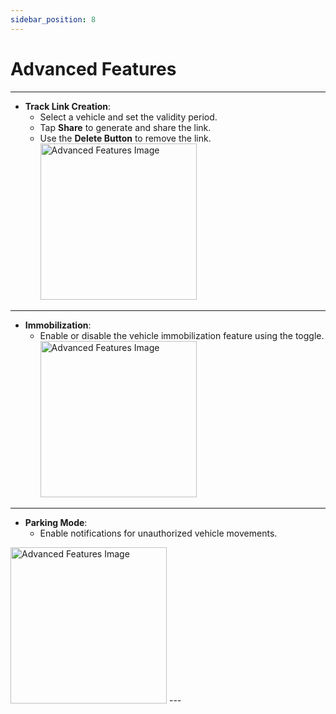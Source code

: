 ```yaml
---
sidebar_position: 8
---
```



# Advanced Features
---
- **Track Link Creation**:
  - Select a vehicle and set the validity period.
  - Tap **Share** to generate and share the link.
  - Use the **Delete Button** to remove the link.
    <img src="/assets/guide-images/Track.png" alt="Advanced Features Image" width="250" />

---

- **Immobilization**:
  - Enable or disable the vehicle immobilization feature using the toggle.
    <img src="/assets/guide-images/Lock.png" alt="Advanced Features Image" width="250" />

---

- **Parking Mode**:
  - Enable notifications for unauthorized vehicle movements.

<img src="/assets/guide-images/Parking.png" alt="Advanced Features Image" width="250" />
---